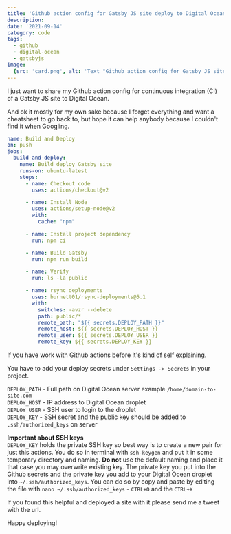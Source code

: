 ```yaml
---
title: 'Github action config for Gatsby JS site deploy to Digital Ocean'
description:
date: '2021-09-14'
category: code
tags:
  - github
  - digital-ocean
  - gatsbyjs
image:
  {src: 'card.png', alt: 'Text "Github action config for Gatsby JS site deploy to Digital Ocean"'}
---
```


I just want to share my Github action config for continuous integration (CI) of a Gatsby JS site to
Digital Ocean.

And ok it mostly for my own sake because I forget everything and want a cheatsheet to go back to,
but hope it can help anybody because I couldn't find it when Googling.

```js:.github/workflows/build-and-deploy.yml
name: Build and Deploy
on: push
jobs:
  build-and-deploy:
    name: Build deploy Gatsby site
    runs-on: ubuntu-latest
    steps:
      - name: Checkout code
        uses: actions/checkout@v2

      - name: Install Node
        uses: actions/setup-node@v2
        with:
          cache: "npm"

      - name: Install project dependency
        run: npm ci

      - name: Build Gatsby
        run: npm run build

      - name: Verify
        run: ls -la public

      - name: rsync deployments
        uses: burnett01/rsync-deployments@5.1
        with:
          switches: -avzr --delete
          path: public/*
          remote_path: "${{ secrets.DEPLOY_PATH }}"
          remote_host: ${{ secrets.DEPLOY_HOST }}
          remote_user: ${{ secrets.DEPLOY_USER }}
          remote_key: ${{ secrets.DEPLOY_KEY }}

```

If you have work with Github actions before it's kind of self explaining.

You have to add your deploy secrets under `Settings -> Secrets` in your project.

`DEPLOY_PATH` - Full path on Digital Ocean server example `/home/domain-to-site.com`  
`DEPLOY_HOST` - IP address to Digital Ocean droplet  
`DEPLOY_USER` - SSH user to login to the droplet  
`DEPLOY_KEY` - SSH secret and the public key should be added to `.ssh/authorized_keys` on server

**Important about SSH keys**  
`DEPLOY_KEY` holds the private SSH key so best way is to create a new pair for just this actions.
You do so in terminal with `ssh-keygen` and put it in some temporary directory and naming. **Do
not** use the default naming and place it that case you may overwrite existing key. The private key
you put into the Github secrets and the private key you add to your Digital Ocean droplet into
`~/.ssh/authorized_keys`. You can do so by copy and paste by editing the file with
`nano ~/.ssh/authorized_keys` - `CTRL+O` and the `CTRL+X`

If you found this helpful and deployed a site with it please send me a tweet with the url.

Happy deploying!
